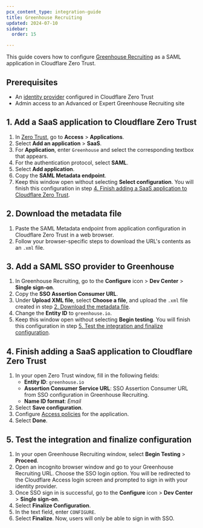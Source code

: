 ```yaml
---
pcx_content_type: integration-guide
title: Greenhouse Recruiting
updated: 2024-07-10
sidebar:
  order: 15

---
```


This guide covers how to configure [Greenhouse Recruiting](https://support.greenhouse.io/hc/en-us/articles/360040753811-Configure-single-sign-on-SSO-for-Greenhouse-Recruiting) as a SAML application in Cloudflare Zero Trust.

## Prerequisites

* An [identity provider](/cloudflare-one/identity/idp-integration/) configured in Cloudflare Zero Trust
* Admin access to an Advanced or Expert Greenhouse Recruiting site

## 1. Add a SaaS application to Cloudflare Zero Trust

1. In [Zero Trust](https://one.dash.cloudflare.com), go to **Access** > **Applications**.
2. Select **Add an application** > **SaaS**.
3. For **Application**, enter `Greenhouse` and select the corresponding textbox that appears.
4. For the authentication protocol, select **SAML**.
5. Select **Add application**.
6. Copy the **SAML Metadata endpoint**.
7. Keep this window open without selecting **Select configuration**. You will finish this configuration in step [4. Finish adding a SaaS application to Cloudflare Zero Trust](#4-finish-adding-a-saas-application-to-cloudflare-zero-trust).

## 2. Download the metadata file

1. Paste the SAML Metadata endpoint from application configuration in Cloudflare Zero Trust in a web browser.
2. Follow your browser-specific steps to download the URL's contents as an `.xml` file.

## 3. Add a SAML SSO provider to Greenhouse

1. In Greenhouse Recruiting, go to the **Configure** icon > **Dev Center** > **Single sign-on**.
2. Copy the **SSO Assertion Consumer URL**.
3. Under **Upload XML file**, select **Choose a file**, and upload the `.xml` file created in step [2. Download the metadata file](#2-download-the-metadata-file).
4. Change the **Entity ID** to `greenhouse.io`.
5. Keep this window open without selecting **Begin testing**. You will finish this configuration in step [5. Test the integration and finalize configuration](#5-test-the-integration-and-finalize-configuration).

## 4. Finish adding a SaaS application to Cloudflare Zero Trust

1. In your open Zero Trust window, fill in the following fields:
   * **Entity ID**: `greenhouse.io`
   * **Assertion Consumer Service URL**: SSO Assertion Consumer URL from SSO configuration in Greenhouse Recruiting.
   * **Name ID format**: *Email*
2. Select **Save configuration**.
3. Configure [Access policies](/cloudflare-one/policies/access/) for the application.
4. Select **Done**.

## 5. Test the integration and finalize configuration

1. In your open Greenhouse Recruiting window, select **Begin Testing** > **Proceed**.
2. Open an incognito browser window and go to your Greenhouse Recruiting URL. Choose the SSO login option. You will be redirected to the Cloudflare Access login screen and prompted to sign in with your identity provider.
3. Once SSO sign in is successful, go to the **Configure** icon > **Dev Center** > **Single sign-on**.
4. Select **Finalize Configuration**.
5. In the text field, enter `CONFIGURE`.
6. Select **Finalize**. Now, users will only be able to sign in with SSO.
